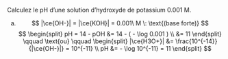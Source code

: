 ::: {.Exercise data-latex=""}

Calculez le pH d'une solution d'hydroxyde de potassium 0.001 M.
\vspace{\stretch{1}}

:::

::: {.Answer data-latex=""}

a. $$ |\ce{OH-}| = |\ce{KOH}| = 0.001\ M \: \text{(base forte)} $$
$$
\begin{split}
pH = 14 - pOH &= 14 - ( - \log 0.001 ) \\
  &= 11
\end{split}
\qquad \text{ou} \qquad
\begin{split}
|\ce{H3O+}| &= \frac{10^{-14}}{|\ce{OH-}|} = 10^{-11} \\
pH &= - \log 10^{-11} = 11
\end{split}
$$

:::
